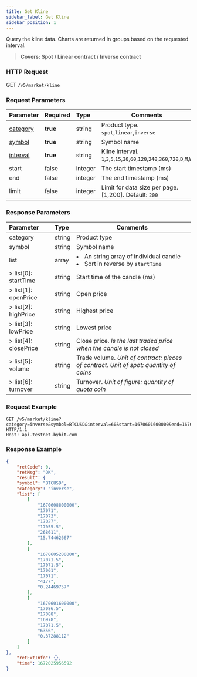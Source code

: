 ```yaml
---
title: Get Kline
sidebar_label: Get Kline
sidebar_position: 1
---
```


Query the kline data. Charts are returned in groups based on the requested interval.
> **Covers: Spot / Linear contract / Inverse contract**

### HTTP Request
GET `/v5/market/kline`

### Request Parameters
| Parameter | Required | Type | Comments|
|:----- |:-------|:-----|------|
|[category](../enum#category) |**true** |string |Product type. `spot`,`linear`,`inverse`|
|[symbol](../enum#symbol) |<b>true</b> |string |Symbol name|
|[interval](../enum#interval) |<b>true</b> |string |Kline interval. `1`,`3`,`5`,`15`,`30`,`60`,`120`,`240`,`360`,`720`,`D`,`M`,`W`|
|start |false |integer |The start timestamp (ms)|
|end |false |integer |The end timestamp (ms)|
|limit |false |integer |Limit for data size per page. [1,200]. Default: `200`|

### Response Parameters
| Parameter | Type | Comments|
|:----- |:-----|----- |
|category |string |Product type |
|symbol |string |Symbol name |
|list |array |<li>An string array of individual candle</li><li>Sort in reverse by `startTime`</li>|
|> list[0]: startTime |string |Start time of the candle (ms) |
|> list[1]: openPrice |string |Open price |
|> list[2]: highPrice |string |Highest price |
|> list[3]: lowPrice |string |Lowest price |
|> list[4]: closePrice |string |Close price. _Is the last traded price when the candle is not closed_|
|> list[5]: volume |string |Trade volume. _Unit of contract: pieces of contract. Unit of spot: quantity of coins_ |
|> list[6]: turnover |string |Turnover. _Unit of figure: quantity of quota coin_ |

### Request Example

```http
GET /v5/market/kline?category=inverse&symbol=BTCUSD&interval=60&start=1670601600000&end=1670608800000 HTTP/1.1
Host: api-testnet.bybit.com
```

### Response Example

```json
{
    "retCode": 0,
    "retMsg": "OK",
    "result": {
    "symbol": "BTCUSD",
    "category": "inverse",
    "list": [
        [
            "1670608800000",
            "17071",
            "17073",
            "17027",
            "17055.5",
            "268611",
            "15.74462667"
        ],
        [
            "1670605200000",
            "17071.5",
            "17071.5",
            "17061",
            "17071",
            "4177",
            "0.24469757"
        ],
        [
            "1670601600000",
            "17086.5",
            "17088",
            "16978",
            "17071.5",
            "6356",
            "0.37288112"
        ]
    ]
},
    "retExtInfo": {},
    "time": 1672025956592
}
```